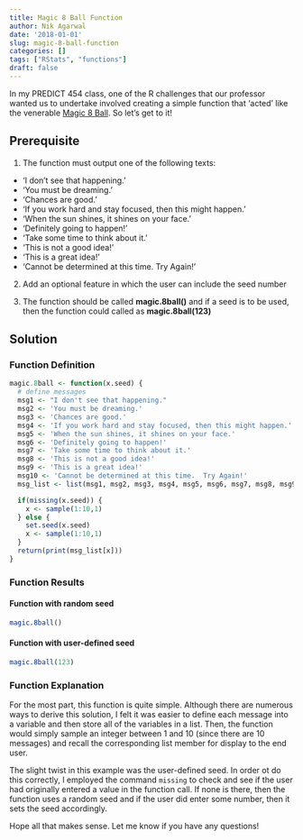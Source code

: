 ```yaml
---
title: Magic 8 Ball Function
author: Nik Agarwal
date: '2018-01-01'
slug: magic-8-ball-function
categories: []
tags: ["RStats", "functions"]
draft: false
---
```


In my PREDICT 454 class, one of the R challenges that our professor wanted us to undertake involved creating a simple function that 'acted' like the venerable [Magic 8 Ball](https://en.wikipedia.org/wiki/Magic_8-Ball). So let's get to it!

## Prerequisite

1. The function must output one of the following texts:

* 'I don't see that happening.'
* 'You must be dreaming.'
* 'Chances are good.'
* 'If you work hard and stay focused, then this might happen.'
* 'When the sun shines, it shines on your face.'
* 'Definitely going to happen!'
* 'Take some time to think about it.'
* 'This is not a good idea!'
* 'This is a great idea!'
* 'Cannot be determined at this time. Try Again!'

2. Add an optional feature in which the user can include the seed number

3. The function should be called **magic.8ball()** and if a seed is to be used, then the function could called as **magic.8ball(123)**

## Solution

### Function Definition

```r
magic.8ball <- function(x.seed) {
  # define messages
  msg1 <- "I don't see that happening."
  msg2 <- 'You must be dreaming.'
  msg3 <- 'Chances are good.'
  msg4 <- 'If you work hard and stay focused, then this might happen.'
  msg5 <- 'When the sun shines, it shines on your face.'
  msg6 <- 'Definitely going to happen!'
  msg7 <- 'Take some time to think about it.'
  msg8 <- 'This is not a good idea!'
  msg9 <- 'This is a great idea!'
  msg10 <- 'Cannot be determined at this time.  Try Again!'
  msg_list <- list(msg1, msg2, msg3, msg4, msg5, msg6, msg7, msg8, msg9, msg10)

  if(missing(x.seed)) {
    x <- sample(1:10,1)
  } else {
    set.seed(x.seed)
    x <- sample(1:10,1)
  }
  return(print(msg_list[x]))
}
```

### Function Results

#### Function with random seed
```r
magic.8ball()
```

#### Function with user-defined seed

```r
magic.8ball(123)
```

### Function Explanation

For the most part, this function is quite simple. Although there are numerous ways to derive this solution, I felt it was easier to define each message into a variable and then store all of the variables in a list. Then, the function would simply sample an integer between 1 and 10 (since there are 10 messages) and recall the corresponding list member for display to the end user.

The slight twist in this example was the user-defined seed. In order ot do this correctly, I employed the command ```missing``` to check and see if the user had originally entered a value in the function call. If none is there, then the function uses a random seed and if the user did enter some number, then it sets the seed accordingly.

Hope all that makes sense. Let me know if you have any questions!
